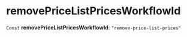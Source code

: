 
# removePriceListPricesWorkflowId

 `Const` **removePriceListPricesWorkflowId**: `"remove-price-list-prices"`
